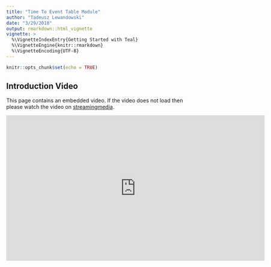 ```yaml
---
title: "Time To Event Table Module"
author: "Tadeusz Lewandowski"
date: "3/29/2018"
output: rmarkdown::html_vignette
vignette: >
  %\VignetteIndexEntry{Getting Started with Teal}
  %\VignetteEngine{knitr::rmarkdown}
  %\VignetteEncoding{UTF-8}
---
```


```r
knitr::opts_chunk$set(echo = TRUE)
```


## Introduction Video

This page contains an embedded video. If the video does not load then please
watch the video on
[streamingmedia](https://streamingmedia.roche.com/media/Time+To+Event+Table+Teal+Module/1_4dlywmpf).


<iframe id="kmsembed-1_4dlywmpf" width="688" height="387" src="https://streamingmedia.roche.com/embed/secure/iframe/entryId/1_4dlywmpf/uiConfId/38807381" class="kmsembed" allowfullscreen webkitallowfullscreen mozAllowFullScreen frameborder="0" title="Kaltura Player"></iframe>

